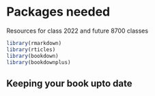 <!-- # --- -->
<!-- # title: RMarkdown tips and tricks -->
<!-- # --- -->

# Packages needed

Resources for class 2022 and future 8700 classes

```r
library(rmarkdown)
library(rticles)
library(bookdown)
library(bookdownplus)
```


## Keeping your book upto date








